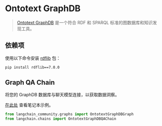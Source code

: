 # Ontotext GraphDB

>[Ontotext GraphDB](https://graphdb.ontotext.com/) 是一个符合 RDF 和 SPARQL 标准的图数据库和知识发现工具。

## 依赖项

使用以下命令安装 [rdflib](https://github.com/RDFLib/rdflib) 包：
```bash
pip install rdflib==7.0.0
```

## Graph QA Chain

将您的 GraphDB 数据库与聊天模型连接，以获取数据洞察。

[在此处](/docs/integrations/graphs/ontotext) 查看笔记本示例。

```python
from langchain_community.graphs import OntotextGraphDBGraph
from langchain.chains import OntotextGraphDBQAChain
```